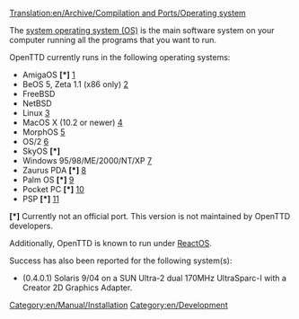 [[Translation:en/Archive/Compilation and Ports/Operating system]]
[[Category:en/Manual/Installation]]
[[Category:en/Development]]

The [https://www.wikipedia.org/wiki/en:Operating system operating system (OS)] is the main software system on your computer running all the programs that you want to run.

OpenTTD currently runs in the following operating systems:
* AmigaOS <strong>[*]</strong> [http://www.os4depot.net/index.php?function=showfile&file=game/strategy/openttd.lha]
* BeOS 5, Zeta 1.1 (x86 only) [http://bebits.com/app/3810]
* FreeBSD
* NetBSD
* Linux [http://sourceforge.net/project/showfiles.php?group_id=103924&package_id=111717]
* MacOS X (10.2 or newer) [http://sourceforge.net/project/showfiles.php?group_id=103924&package_id=111717]
* MorphOS [http://sourceforge.net/project/showfiles.php?group_id=103924&package_id=111717]
* OS/2 [http://sourceforge.net/project/showfiles.php?group_id=103924&package_id=111717]
* SkyOS <strong>[*]</strong>
* Windows 95/98/ME/2000/NT/XP [http://sourceforge.net/project/showfiles.php?group_id=103924&package_id=111717]
* Zaurus PDA <strong>[*]</strong> [http://zsi2.stonekeep.com/index.php?v=d&a=2127]
* Palm OS <strong>[*]</strong> [http://www.esoftinteractive.com/openttd.html]
* Pocket PC <strong>[*]</strong> [http://www.esoftinteractive.com/openttd.html]
* PSP <strong>[*]</strong> [http://openttd.teamjak.net/]

<strong>[*]</strong> Currently not an official port. This version is not maintained by OpenTTD developers.

Additionally, OpenTTD is known to run under [http://www.reactos.com/ ReactOS].


Success has also been reported for the following system(s):
* (0.4.0.1) Solaris 9/04 on a SUN Ultra-2 dual 170MHz UltraSparc-I with a Creator 2D Graphics Adapter.